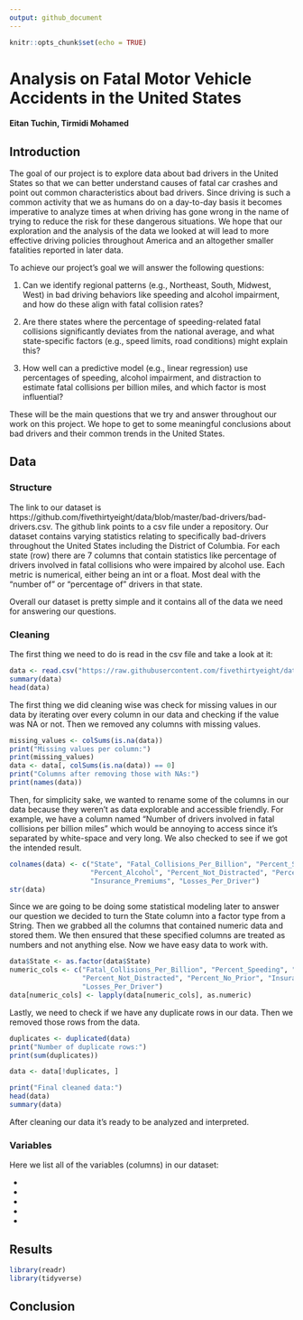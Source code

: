 ```yaml
---
output: github_document
---
```


```r
knitr::opts_chunk$set(echo = TRUE)
```

# Analysis on Fatal Motor Vehicle Accidents in the United States
#### Eitan Tuchin, Tirmidi Mohamed

## Introduction
The goal of our project is to explore data about bad drivers in the United States so that we can better understand causes of fatal car crashes and point out common characteristics about bad drivers. Since driving is such a common activity that we as humans do on a day-to-day basis it becomes imperative to analyze times at when driving has gone wrong in the name of trying to reduce the risk for these dangerous situations. We hope that our exploration and the analysis of the data we looked at will lead to more effective driving policies throughout America and an altogether smaller fatalities reported in later data.

To achieve our project's goal we will answer the following questions:

  1. Can we identify regional patterns (e.g., Northeast, South, Midwest, West) in bad driving behaviors like speeding      and alcohol impairment, and how do these align with fatal collision rates? 

  2. Are there states where the percentage of speeding-related fatal collisions significantly deviates from the            national average, and what state-specific factors (e.g., speed limits, road conditions) might explain this? 

  3. How well can a predictive model (e.g., linear regression) use percentages of speeding, alcohol impairment, and        distraction to estimate fatal collisions per billion miles, and which factor is most influential?
  
These will be the main questions that we try and answer throughout our work on this project. We hope to get to some meaningful conclusions about bad drivers and their common trends in the United States.

## Data
### Structure

The link to our dataset is https://github.com/fivethirtyeight/data/blob/master/bad-drivers/bad-drivers.csv. The github link points to a csv file under a repository. Our dataset contains varying statistics relating to specifically bad-drivers throughout the United States including the District of Columbia. For each state (row) there are 7 columns that contain statistics like percentage of drivers involved in fatal collisions who were impaired by alcohol use. Each metric is numerical, either being an int or a float. Most deal with the "number of" or "percentage of" drivers in that state.

Overall our dataset is pretty simple and it contains all of the data we need for answering our questions. 

### Cleaning

The first thing we need to do is read in the csv file and take a look at it:

```r
data <- read.csv("https://raw.githubusercontent.com/fivethirtyeight/data/master/bad-drivers/bad-drivers.csv")
summary(data)
head(data)
```

The first thing we did cleaning wise was check for missing values in our data by iterating over every column in our data and checking if the value was NA or not. Then we removed any columns with missing values.

```r
missing_values <- colSums(is.na(data))
print("Missing values per column:")
print(missing_values)
data <- data[, colSums(is.na(data)) == 0]  
print("Columns after removing those with NAs:")
print(names(data))
```

Then, for simplicity sake, we wanted to rename some of the columns in our data because they weren't as data explorable and accessible friendly. For example, we have a column named "Number of drivers involved in fatal collisions per billion miles" which would be annoying to access since it's separated by white-space and very long. We also checked to see if we got the intended result.

```r
colnames(data) <- c("State", "Fatal_Collisions_Per_Billion", "Percent_Speeding", 
                    "Percent_Alcohol", "Percent_Not_Distracted", "Percent_No_Prior", 
                    "Insurance_Premiums", "Losses_Per_Driver")
str(data)
```

Since we are going to be doing some statistical modeling later to answer our question we decided to turn the State column into a factor type from a String. Then we grabbed all the columns that contained numeric data and stored them. We then ensured that these specified columns are treated as numbers and not anything else. Now we have easy data to work with.

```r
data$State <- as.factor(data$State)
numeric_cols <- c("Fatal_Collisions_Per_Billion", "Percent_Speeding", "Percent_Alcohol", 
                  "Percent_Not_Distracted", "Percent_No_Prior", "Insurance_Premiums", 
                  "Losses_Per_Driver")
data[numeric_cols] <- lapply(data[numeric_cols], as.numeric)
```

Lastly, we need to check if we have any duplicate rows in our data. Then we removed those rows from the data.

```r
duplicates <- duplicated(data)
print("Number of duplicate rows:")
print(sum(duplicates))

data <- data[!duplicates, ]  

print("Final cleaned data:")
head(data)
summary(data)
```

After cleaning our data it's ready to be analyzed and interpreted.

### Variables

Here we list all of the variables (columns) in our dataset:

*
*
*
*
*

## Results
```r
library(readr)
library(tidyverse)
```

## Conclusion

